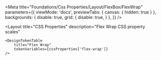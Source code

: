 
<Meta
    title="Foundations/Css Properties/Layout/FlexBox/FlexWrap"
    parameters={{
        viewMode: 'docs',
        previewTabs: {
            canvas: { hidden: true }
        },
        backgrounds: {
            disable: true,
            grid: {
                disable: true,
            }
        },
    }}
/>

<Layout
    title="CSS Properties"
    description="Flex Wrap CSS property scales"
>
    <DesignTokenTable
        title="Flex Wrap"
        tokenVariables={cssProperties['flex-wrap']}
    />
</Layout>
